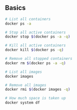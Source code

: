 ## Basics

```bash
# List all containers
docker ps -a

# Stop all active containers
docker stop $(docker ps -a -q)

# Kill all active containers
docker kill $(docker ps -q)

# Remove all stopped containers
docker rm $(docker ps -a -q)
```

```bash
# List all images
docker images

# Remove all images
docker rmi $(docker images -q)
```

```bash
# How much space is taken up
docker system df
```


